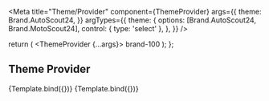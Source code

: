 


<Meta
  title="Theme/Provider"
  component={ThemeProvider}
  args={{
    theme: Brand.AutoScout24,
  }}
  argTypes={{
    theme: {
      options: [Brand.AutoScout24, Brand.MotoScout24],
      control: { type: 'select' },
    },
  }}
/>

  return (
    <ThemeProvider {...args}>
      <Flex direction="row" align="center" justify="space-between" maxW="170px">
        <Box
          bg="brand.100"
          h={50}
          w={50}
          mr={3}
          borderRadius={50}
          borderWidth={1}
          borderStyle="solid"
          borderColor="gray.500"
        />
        <Box w={100}>brand-100</Box>
      </Flex>
    </ThemeProvider>
  );
};

## Theme Provider

<Canvas>
  <Story name={Brand.AutoScout24} args={{ theme: Brand.AutoScout24 }}>
    {Template.bind({})}
  </Story>
</Canvas>

<ArgsTable story={Brand.AutoScout24} />

<Canvas>
  <Story name={Brand.MotoScout24} args={{ theme: Brand.MotoScout24 }}>
    {Template.bind({})}
  </Story>
</Canvas>

<ArgsTable story={Brand.MotoScout24} />
